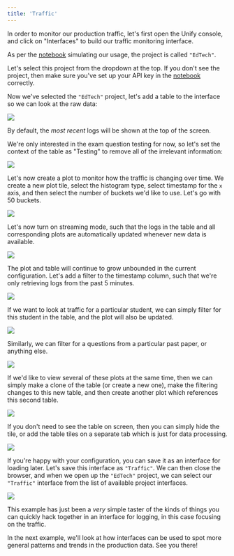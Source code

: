 ```yaml
---
title: 'Traffic'
---
```


In order to monitor our production traffic, let's first open the Unify console, and
click on "Interfaces" to build our traffic monitoring interface.

As per the
[notebook]()
simulating our usage, the project is called `"EdTech"`.

Let's select this project from the dropdown at the top. If you don't see the project,
then make sure you've set up your API key in the
[notebook]()
correctly.

Now we've selected the `"EdTech"` project, let's add a table to the interface so we can
look at the raw data:

![](demo.gif)

By default, the *most recent* logs will be shown at the top of the screen.

We're only interested in the exam question testing for now, so let's set the
context of the table as "Testing" to remove all of the irrelevant information:

![](demo.gif)

Let's now create a plot to monitor how the traffic is changing over time. We create a
new plot tile, select the histogram type, select timestamp for the `x` axis, and then
select the number of buckets we'd like to use. Let's go with 50 buckets.

![](demo.gif)

Let's now turn on streaming mode, such that the logs in the table and all
corresponding plots are automatically updated whenever new data is available.

![](demo.gif)

The plot and table will continue to grow unbounded in the current configuration. Let's
add a filter to the timestamp column, such that we're only retrieving logs from the
past 5 minutes.

![](demo.gif)

If we want to look at traffic for a particular student, we can simply filter for
this student in the table, and the plot will also be updated.

![](demo.gif)

Similarly, we can filter for a questions from a particular past paper, or anything
else.

![](demo.gif)

If we'd like to view several of these plots at the same time, then we can simply
make a clone of the table (or create a new one), make the filtering changes to this new
table, and then create another plot which references this second table.

![](demo.gif)

If you don't need to see the table on screen, then you can simply hide the tile, or
add the table tiles on a separate tab which is just for data processing.

![](demo.gif)

If you're happy with your configuration, you can save it as an interface for loading
later. Let's save this interface as `"Traffic"`. We can then close the browser, and
when we open up the `"EdTech"` project, we can select our `"Traffic"` interface from
the list of available project interfaces.

![](demo.gif)

This example has just been a *very* simple taster of the kinds of things you can
quickly hack together in an interface for logging, in this case focusing on the
traffic.

In the next example, we'll look at how interfaces can be used to spot more general
patterns and trends in the production data. See you there!
